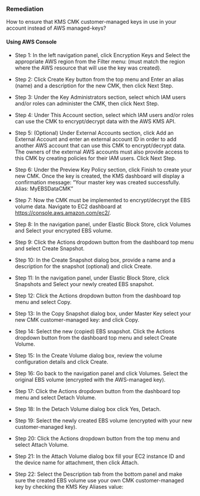 ### Remediation

How to ensure that KMS CMK customer-managed keys in use in your account instead of AWS managed-keys?

#### Using AWS Console

- Step 1: In the left navigation panel, click Encryption Keys and Select the appropriate AWS region from the Filter menu:
  (must match the region where the AWS resource that will use the key was created).

- Step 2: Click Create Key button from the top menu and Enter an alias (name) and a description for the new CMK, then click Next Step.

- Step 3: Under the Key Administrators section, select which IAM users and/or roles can administer the CMK, then click Next Step.

- Step 4: Under This Account section, select which IAM users and/or roles can use the CMK to encrypt/decrypt data with the AWS KMS API.

- Step 5: (Optional) Under External Accounts section, click Add an External Account and enter an external account ID in order to add another AWS account that can use this CMK to encrypt/decrypt data. The owners of the external AWS accounts must also provide access to this CMK by creating policies for their IAM users. Click Next Step.

- Step 6: Under the Preview Key Policy section, click Finish to create your new CMK. Once the key is created, the KMS dashboard will display a confirmation message: “Your master key was created successfully. Alias: MyEBSDataCMK”

- Step 7: Now the CMK must be implemented to encrypt/decrypt the EBS volume data. Navigate to EC2 dashboard at https://console.aws.amazon.com/ec2/.

- Step 8: In the navigation panel, under Elastic Block Store, click Volumes and Select your encrypted EBS volume.

- Step 9: Click the Actions dropdown button from the dashboard top menu and select Create Snapshot.

- Step 10: In the Create Snapshot dialog box, provide a name and a description for the snapshot (optional) and click Create.

- Step 11: In the navigation panel, under Elastic Block Store, click Snapshots and Select your newly created EBS snapshot.

- Step 12: Click the Actions dropdown button from the dashboard top menu and select Copy.

- Step 13: In the Copy Snapshot dialog box, under Master Key select your new CMK customer-managed key: and click Copy.

- Step 14: Select the new (copied) EBS snapshot. Click the Actions dropdown button from the dashboard top menu and select Create Volume.

- Step 15: In the Create Volume dialog box, review the volume configuration details and click Create.

- Step 16: Go back to the navigation panel and click Volumes. Select the original EBS volume (encrypted with the AWS-managed key).

- Step 17: Click the Actions dropdown button from the dashboard top menu and select Detach Volume.

- Step 18: In the Detach Volume dialog box click Yes, Detach.

- Step 19: Select the newly created EBS volume (encrypted with your new customer-managed key).

- Step 20: Click the Actions dropdown button from the top menu and select Attach Volume.

- Step 21: In the Attach Volume dialog box fill your EC2 instance ID and the device name for attachment, then click Attach.

- Step 22: Select the Description tab from the bottom panel and make sure the created EBS volume use your own CMK customer-managed key by checking the KMS Key Aliases value:
